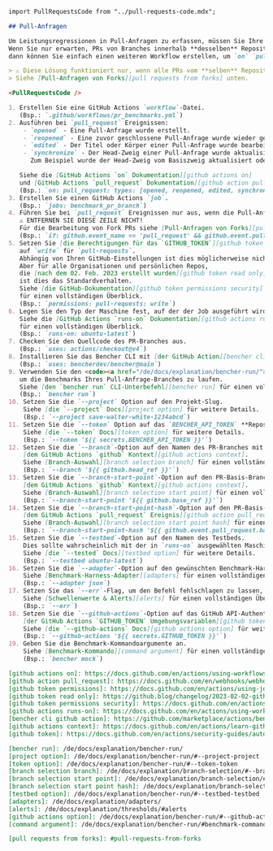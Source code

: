```markdown
import PullRequestsCode from "../pull-requests-code.mdx";

## Pull-Anfragen

Um Leistungsregressionen in Pull-Anfragen zu erfassen, müssen Sie Ihre Benchmarks auf PRs laufen lassen.
Wenn Sie nur erwarten, PRs von Branches innerhalb **desselben** Repositories zu erhalten,
dann können Sie einfach einen weiteren Workflow erstellen, um `on` `pull_request` Ereignisse vom selben Repository auszuführen.

> ⚠️ Diese Lösung funktioniert nur, wenn alle PRs vom **selben** Repository kommen!
> Siehe [Pull-Anfragen von Forks][pull requests from forks] unten.

<PullRequestsCode />

1. Erstellen Sie eine GitHub Actions `workflow`-Datei.
   (Bsp.: `.github/workflows/pr_benchmarks.yml`)
2. Ausführen bei `pull_request` Ereignissen:
    - `opened` - Eine Pull-Anfrage wurde erstellt.
    - `reopened` - Eine zuvor geschlossene Pull-Anfrage wurde wieder geöffnet.
    - `edited` - Der Titel oder Körper einer Pull-Anfrage wurde bearbeitet, oder der Basiszweig einer Pull-Anfrage wurde geändert.
    - `synchronize` - Der Head-Zweig einer Pull-Anfrage wurde aktualisiert.
      Zum Beispiel wurde der Head-Zweig vom Basiszweig aktualisiert oder neue Commits wurden zum Head-Zweig gepushed.

   Siehe die [GitHub Actions `on` Dokumentation][github actions on]
   und [GitHub Actions `pull_request` Dokumentation][github action pull_request] für einen vollständigen Überblick.
   (Bsp.: `on: pull_request: types: [opened, reopened, edited, synchronize]`)
3. Erstellen Sie einen GitHub Actions `job`.
   (Bsp.: `jobs: benchmark_pr_branch`)
4. Führen Sie bei `pull_request` Ereignissen nur aus, wenn die Pull-Anfrage vom selben Repository stammt.
   ⚠️ ENTFERNEN SIE DIESE ZEILE NICHT!
   Für die Bearbeitung von Fork PRs siehe [Pull-Anfragen von Forks][pull requests from forks] unten.
   (Bsp.: `if: github.event_name == 'pull_request' && github.event.pull_request.head.repo.full_name == github.repository`)
5. Setzen Sie [die Berechtigungen für das `GITHUB_TOKEN`][github token permissions]
   auf `write` für `pull-requests`.
   Abhängig von Ihren GitHub-Einstellungen ist dies möglicherweise nicht erforderlich.
   Aber für alle Organisationen und persönlichen Repos,
   die [nach dem 02. Feb. 2023 erstellt wurden][github token read only],
   ist dies das Standardverhalten.
   Siehe [die GitHub-Dokumentation][github token permissions security]
   für einen vollständigen Überblick.
   (Bsp.: `permissions: pull-requests: write`)
6. Legen Sie den Typ der Maschine fest, auf der der Job ausgeführt wird.
   Siehe die [GitHub Actions `runs-on` Dokumentation][github actions runs-on]
   für einen vollständigen Überblick.
   (Bsp.: `runs-on: ubuntu-latest`)
7. Checken Sie den Quellcode des PR-Branches aus.
   (Bsp.: `uses: actions/checkout@v4`)
8. Installieren Sie das Bencher CLI mit [der GitHub Action][bencher cli github action].
   (Bsp.: `uses: bencherdev/bencher@main`)
9. Verwenden Sie den <code><a href="/de/docs/explanation/bencher-run/">bencher run</a></code> CLI-Unterbefehl,
   um die Benchmarks Ihres Pull-Anfrage-Branches zu laufen.
   Siehe [den `bencher run` CLI-Unterbefehl][bencher run] für einen vollständigen Überblick.
   (Bsp.: `bencher run`)
10. Setzen Sie die `--project` Option auf den Projekt-Slug.
    Siehe [die `--project` Docs][project option] für weitere Details.
    (Bsp.: `--project save-walter-white-1234abcd`)
11. Setzen Sie die `--token` Option auf das `BENCHER_API_TOKEN` **Repository** Secret.
    Siehe [die `--token` Docs][token option] für weitere Details.
    (Bsp.: `--token '${{ secrets.BENCHER_API_TOKEN }}'`)
12. Setzen Sie die `--branch`-Option auf den Namen des PR-Branches mit
    [dem GitHub Actions `github` Kontext][github actions context].
    Siehe [Branch-Auswahl][branch selection branch] für einen vollständigen Überblick.
    (Bsp.: `--branch '${{ github.head_ref }}'`)
13. Setzen Sie die `--branch-start-point`-Option auf den PR-Basis-Branch-Startpunkt mit
    [dem GitHub Actions `github` Kontext][github actions context].
    Siehe [Branch-Auswahl][branch selection start point] für einen vollständigen Überblick.
    (Bsp.: `--branch-start-point '${{ github.base_ref }}'`)
14. Setzen Sie die `--branch-start-point-hash`-Option auf den PR-Basis-Branch-Startpunkthash mit
    [dem GitHub Actions `pull_request` Ereignis][github action pull_request].
    Siehe [Branch-Auswahl][branch selection start point hash] für einen vollständigen Überblick.
    (Bsp.: `--branch-start-point-hash '${{ github.event.pull_request.base.sha }}'`)
15. Setzen Sie die `--testbed`-Option auf den Namen des Testbeds.
    Dies sollte wahrscheinlich mit der in `runs-on` ausgewählten Maschine übereinstimmen.
    Siehe [die `--tested` Docs][testbed option] für weitere Details.
    (Bsp.: `--testbed ubuntu-latest`)
16. Setzen Sie die `--adapter`-Option auf den gewünschten Benchmark-Harness-Adapter.
    Siehe [Benchmark-Harness-Adapter][adapters] für einen vollständigen Überblick.
    (Bsp.: `--adapter json`)
17. Setzen Sie das `--err`-Flag, um den Befehl fehlschlagen zu lassen, wenn ein Alert generiert wird.
    Siehe [Schwellenwerte & Alerts][alerts] für einen vollständigen Überblick.
    (Bsp.: `--err`)
18. Setzen Sie die `--github-actions`-Option auf das GitHub API-Authentifizierungstoken, um Ergebnisse als Kommentar auf die Pull-Anfrage zu posten, mit
    [der GitHub Actions `GITHUB_TOKEN` Umgebungsvariablen][github token].
    Siehe [die `--github-actions` Docs][github actions option] für weitere Details.
    (Bsp.: `--github-actions '${{ secrets.GITHUB_TOKEN }}'`)
19. Geben Sie die Benchmark-Kommandoargumente an.
    Siehe [Benchmark-Kommando][command argument] für einen vollständigen Überblick.
    (Bsp.: `bencher mock`)

[github actions on]: https://docs.github.com/en/actions/using-workflows/workflow-syntax-for-github-actions#on
[github action pull_request]: https://docs.github.com/en/webhooks/webhook-events-and-payloads#pull_request
[github token permissions]: https://docs.github.com/en/actions/using-jobs/assigning-permissions-to-jobs#setting-the-github_token-permissions-for-a-specific-job
[github token read only]: https://github.blog/changelog/2023-02-02-github-actions-updating-the-default-github_token-permissions-to-read-only/
[github token permissions security]: https://docs.github.com/en/actions/security-guides/automatic-token-authentication#modifying-the-permissions-for-the-github_token
[github actions runs-on]: https://docs.github.com/en/actions/using-workflows/workflow-syntax-for-github-actions#jobsjob_idruns-on
[bencher cli github action]: https://github.com/marketplace/actions/bencher-cli
[github actions context]: https://docs.github.com/en/actions/learn-github-actions/contexts#github-context
[github token]: https://docs.github.com/en/actions/security-guides/automatic-token-authentication

[bencher run]: /de/docs/explanation/bencher-run/
[project option]: /de/docs/explanation/bencher-run/#--project-project
[token option]: /de/docs/explanation/bencher-run/#--token-token
[branch selection branch]: /de/docs/explanation/branch-selection/#--branch-branch
[branch selection start point]: /de/docs/explanation/branch-selection/#--branch-start-point-branch
[branch selection start point hash]: /de/docs/explanation/branch-selection/#--branch-start-point-hash-hash
[testbed option]: /de/docs/explanation/bencher-run/#--testbed-testbed
[adapters]: /de/docs/explanation/adapters/
[alerts]: /de/docs/explanation/thresholds/#alerts
[github actions option]: /de/docs/explanation/bencher-run/#--github-actions-github_token
[command argument]: /de/docs/explanation/bencher-run/#benchmark-command

[pull requests from forks]: #pull-requests-from-forks
